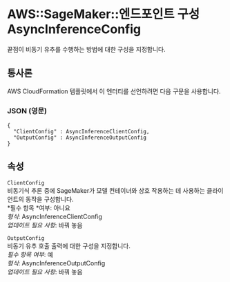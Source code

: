 # AWS::SageMaker::엔드포인트 구성 AsyncInferenceConfig

끝점이 비동기 유추를 수행하는 방법에 대한 구성을 지정합니다.

## 통사론

AWS CloudFormation 템플릿에서 이 엔터티를 선언하려면 다음 구문을 사용합니다.

### JSON (영문)

```
{
  "ClientConfig" : AsyncInferenceClientConfig,
  "OutputConfig" : AsyncInferenceOutputConfig
}
```

## 속성

`ClientConfig`  
비동기식 추론 중에 SageMaker가 모델 컨테이너와 상호 작용하는 데 사용하는 클라이언트의 동작을 구성합니다.  
*필수 항목 *여부: 아니요  
_형식_: AsyncInferenceClientConfig  
_업데이트 필요 사항_: 바꿔 놓음

`OutputConfig`  
비동기 유추 호출 출력에 대한 구성을 지정합니다.  
_필수 항목 여부_: 예  
_형식_: AsyncInferenceOutputConfig  
_업데이트 필요 사항_: 바꿔 놓음

